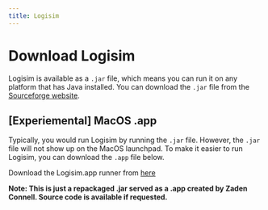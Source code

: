 ```yaml
---
title: Logisim
---
```


# Download Logisim

Logisim is available as a `.jar` file, which means you can run it on any platform that has Java installed. You can download the `.jar` file from the [Sourceforge website](https://sourceforge.net/projects/circuit/files/2.7.x/2.7.1/).

## [Experiemental] MacOS .app

Typically, you would run Logisim by running the `.jar` file. However, the `.jar` file will not show up on the MacOS launchpad. To make it easier to run Logisim, you can download the `.app` file below.

Download the Logisim.app runner from [here]()

**Note: This is just a repackaged .jar served as a .app created by Zaden Connell. Source code is available if requested.**

